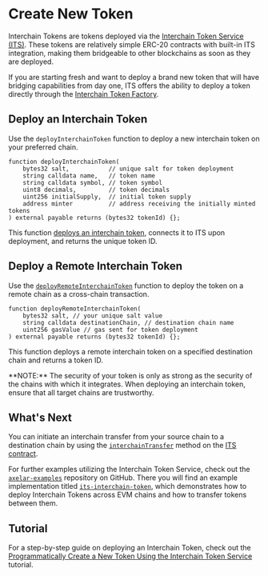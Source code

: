 
# Create New Token

Interchain Tokens are tokens deployed via the [Interchain Token Service (ITS)](https://github.com/axelarnetwork/interchain-token-service/blob/main/contracts/InterchainTokenService.sol). These tokens are relatively simple ERC-20 contracts with built-in ITS integration, making them bridgeable to other blockchains as soon as they are deployed.

If you are starting fresh and want to deploy a brand new token that will have bridging capabilities from day one, ITS offers the ability to deploy a token directly through the [Interchain Token Factory](https://github.com/axelarnetwork/interchain-token-service/blob/main/contracts/InterchainTokenFactory.sol).

## Deploy an Interchain Token

Use the `deployInterchainToken` function to deploy a new interchain token on your preferred chain.

```solidity
function deployInterchainToken(
    bytes32 salt,           // unique salt for token deployment
    string calldata name,   // token name
    string calldata symbol, // token symbol
    uint8 decimals,         // token decimals
    uint256 initialSupply,  // initial token supply
    address minter          // address receiving the initially minted tokens
) external payable returns (bytes32 tokenId) {};
```

This function [deploys an interchain token](https://github.com/axelarnetwork/interchain-token-service/blob/main/contracts/InterchainTokenFactory.sol#L118), connects it to ITS upon deployment, and returns the unique token ID.

## Deploy a Remote Interchain Token

Use the [`deployRemoteInterchainToken`](https://github.com/axelarnetwork/interchain-token-service/blob/94677f1072da127a0ee7ff5ab6784dcfe11789e8/contracts/InterchainTokenFactory.sol#L249) function to deploy the token on a remote chain as a cross-chain transaction.

```solidity
function deployRemoteInterchainToken(
    bytes32 salt, // your unique salt value
    string calldata destinationChain, // destination chain name
    uint256 gasValue // gas sent for token deployment
) external payable returns (bytes32 tokenId) {};
```

This function deploys a remote interchain token on a specified destination chain and returns a token ID.

<Callout emoji="🚨">
  **NOTE:** The security of your token is only as strong as the security of the
  chains with which it integrates. When deploying an interchain token, ensure
  that all target chains are trustworthy.
</Callout>

## What's Next

You can initiate an interchain transfer from your source chain to a destination chain by using the [`interchainTransfer`](https://github.com/axelarnetwork/interchain-token-service/blob/94677f1072da127a0ee7ff5ab6784dcfe11789e8/contracts/InterchainTokenService.sol#L559) method on the [ITS contract](https://github.com/axelarnetwork/interchain-token-service/blob/main/contracts/InterchainTokenService.sol).

For further examples utilizing the Interchain Token Service, check out the [`axelar-examples`](https://github.com/axelarnetwork/axelar-examples/tree/main/examples/evm) repository on GitHub. There you will find an example implementation titled [`its-interchain-token`](https://github.com/axelarnetwork/axelar-examples/tree/main/examples/evm/its-interchain-token), which demonstrates how to deploy Interchain Tokens across EVM chains and how to transfer tokens between them.

## Tutorial

For a step-by-step guide on deploying an Interchain Token, check out the [Programmatically Create a New Token Using the Interchain Token Service](/dev/send-tokens/interchain-tokens/developer-guides/programmatically-create-a-token/) tutorial.
